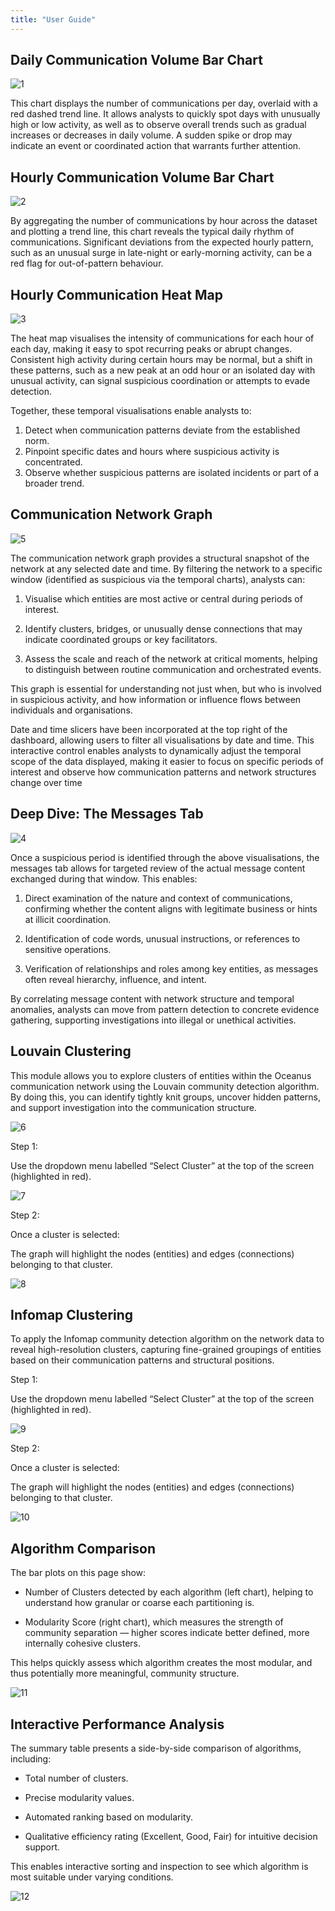 ```yaml
---
title: "User Guide"
---
```


## Daily Communication Volume Bar Chart

<img src="image/1.png" alt="1" style="max-width: 100%;"/>

This chart displays the number of communications per day, overlaid with a red dashed trend line. It allows analysts to quickly spot days with unusually high or low activity, as well as to observe overall trends such as gradual increases or decreases in daily volume. A sudden spike or drop may indicate an event or coordinated action that warrants further attention.

## Hourly Communication Volume Bar Chart

<img src="image/2.png" alt="2" style="max-width: 100%;"/>

By aggregating the number of communications by hour across the dataset and plotting a trend line, this chart reveals the typical daily rhythm of communications. Significant deviations from the expected hourly pattern, such as an unusual surge in late-night or early-morning activity, can be a red flag for out-of-pattern behaviour.

## Hourly Communication Heat Map

<img src="image/3.png" alt="3" style="max-width: 100%;"/>

The heat map visualises the intensity of communications for each hour of each day, making it easy to spot recurring peaks or abrupt changes. Consistent high activity during certain hours may be normal, but a shift in these patterns, such as a new peak at an odd hour or an isolated day with unusual activity, can signal suspicious coordination or attempts to evade detection.

Together, these temporal visualisations enable analysts to:

1.  Detect when communication patterns deviate from the established norm.
2.  Pinpoint specific dates and hours where suspicious activity is concentrated.
3.  Observe whether suspicious patterns are isolated incidents or part of a broader trend.

## Communication Network Graph

<img src="image/5.png" alt="5" style="max-width: 100%;"/>

The communication network graph provides a structural snapshot of the network at any selected date and time. By filtering the network to a specific window (identified as suspicious via the temporal charts), analysts can:

1.  Visualise which entities are most active or central during periods of interest.

2.  Identify clusters, bridges, or unusually dense connections that may indicate coordinated groups or key facilitators.

3.  Assess the scale and reach of the network at critical moments, helping to distinguish between routine communication and orchestrated events.

This graph is essential for understanding not just when, but who is involved in suspicious activity, and how information or influence flows between individuals and organisations.

Date and time slicers have been incorporated at the top right of the dashboard, allowing users to filter all visualisations by date and time. This interactive control enables analysts to dynamically adjust the temporal scope of the data displayed, making it easier to focus on specific periods of interest and observe how communication patterns and network structures change over time

## Deep Dive: The Messages Tab

<img src="image/4.png" alt="4" style="max-width: 100%;"/>

Once a suspicious period is identified through the above visualisations, the messages tab allows for targeted review of the actual message content exchanged during that window. This enables:

1.  Direct examination of the nature and context of communications, confirming whether the content aligns with legitimate business or hints at illicit coordination.

2.  Identification of code words, unusual instructions, or references to sensitive operations.

3.  Verification of relationships and roles among key entities, as messages often reveal hierarchy, influence, and intent.

By correlating message content with network structure and temporal anomalies, analysts can move from pattern detection to concrete evidence gathering, supporting investigations into illegal or unethical activities.

## Louvain Clustering

This module allows you to explore clusters of entities within the Oceanus communication network using the Louvain community detection algorithm. By doing this, you can identify tightly knit groups, uncover hidden patterns, and support investigation into the communication structure.

<img src="image/6.png" alt="6" style="max-width: 100%;"/>

Step 1:

Use the dropdown menu labelled "Select Cluster" at the top of the screen (highlighted in red).

<img src="image/7.png" alt="7" style="max-width: 100%;"/>

Step 2:

Once a cluster is selected:

The graph will highlight the nodes (entities) and edges (connections) belonging to that cluster.

<img src="image/8.png" alt="8" style="max-width: 100%;"/>

## Infomap Clustering

To apply the Infomap community detection algorithm on the network data to reveal high-resolution clusters, capturing fine-grained groupings of entities based on their communication patterns and structural positions.

Step 1:

Use the dropdown menu labelled "Select Cluster" at the top of the screen (highlighted in red).

<img src="image/9.png" alt="9" style="max-width: 100%;"/>

Step 2:

Once a cluster is selected:

The graph will highlight the nodes (entities) and edges (connections) belonging to that cluster.

<img src="image/10.png" alt="10" style="max-width: 100%;"/>

## Algorithm Comparison

The bar plots on this page show:

-   Number of Clusters detected by each algorithm (left chart), helping to understand how granular or coarse each partitioning is.

-   Modularity Score (right chart), which measures the strength of community separation --- higher scores indicate better defined, more internally cohesive clusters.

This helps quickly assess which algorithm creates the most modular, and thus potentially more meaningful, community structure.

<img src="image/11.png" alt="11" style="max-width: 100%;"/>

## Interactive Performance Analysis

The summary table presents a side-by-side comparison of algorithms, including:

-   Total number of clusters.

-   Precise modularity values.

-   Automated ranking based on modularity.

-   Qualitative efficiency rating (Excellent, Good, Fair) for intuitive decision support.

This enables interactive sorting and inspection to see which algorithm is most suitable under varying conditions.

<img src="image/12.png" alt="12" style="max-width: 100%;"/>
